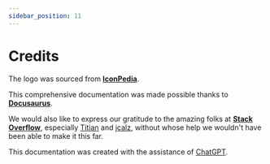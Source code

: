 ```yaml
---
sidebar_position: 11
---
```


# Credits

The logo was sourced from **[IconPedia](https://www.iconspedia.com/icon/firelord-ozai-icon-25958.html)**.

This comprehensive documentation was made possible thanks to **[Docusaurus](https://docusaurus.io/docs)**.

We would also like to express our gratitude to the amazing folks at **[Stack Overflow](https://stackoverflow.com/)**, especially [Titian](https://stackoverflow.com/users/125734/titian-cernicova-dragomir) and [jcalz](https://stackoverflow.com/users/2887218/jcalz), without whose help we wouldn't have been able to make it this far.

This documentation was created with the assistance of [ChatGPT](https://chat.openai.com/).
